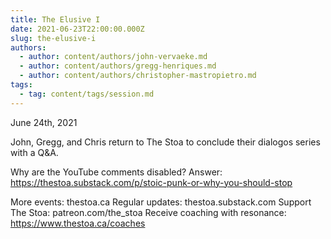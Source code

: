 ```yaml
---
title: The Elusive I
date: 2021-06-23T22:00:00.000Z
slug: the-elusive-i
authors:
  - author: content/authors/john-vervaeke.md
  - author: content/authors/gregg-henriques.md
  - author: content/authors/christopher-mastropietro.md
tags:
  - tag: content/tags/session.md
---
```


June 24th, 2021

John, Gregg, and Chris return to The Stoa to conclude their dialogos series with a Q&A.

Why are the YouTube comments disabled? Answer: https://thestoa.substack.com/p/stoic-punk-or-why-you-should-stop

More events: thestoa.ca
Regular updates: thestoa.substack.com
Support The Stoa: patreon.com/the_stoa
Receive coaching with resonance: https://www.thestoa.ca/coaches
